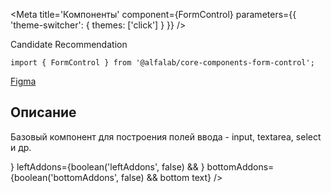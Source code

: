 


<Meta
    title='Компоненты'
    component={FormControl}
    parameters={{ 'theme-switcher': { themes: ['click'] } }}
/>

<Title>
    FormControl ({name}@{version})
</Title>

<Status>
  Candidate Recommendation
</Status>

```tsx
import { FormControl } from '@alfalab/core-components-form-control';
```

<Design>
  <a href="https://www.figma.com/file/hqSP3L6qu8UcL3sf18Su1M/Web-Components?node-id=49%3A0">Figma</a>
</Design>

## Описание

Базовый компонент для построения полей ввода - input, textarea, select и др.

<Story name='FormControl'>
    <FormControl
        block={boolean('block', true)}
        size={select('size', ['s', 'm', 'l'], 's')}
        disabled={boolean('disabled', false)}
        filled={boolean('filled', false)}
        focused={boolean('focused', false)}
        label={text('label', '')}
        hint={text('hint', '')}
        error={text('error', '')}
        rightAddons={boolean('rightAddons', false) && !text('error') && <Icon />}
        leftAddons={boolean('leftAddons', false) && <Icon />}
        bottomAddons={boolean('bottomAddons', false) && <span>bottom text</span>}
    />
</Story>

<Props of={FormControl} />
